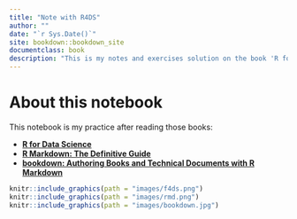```yaml
--- 
title: "Note with R4DS"
author: ""
date: "`r Sys.Date()`"
site: bookdown::bookdown_site
documentclass: book
description: "This is my notes and exercises solution on the book 'R for Data Science'"
---
```


# About this notebook {-}

This notebook is my practice after reading those books:

- [**R for Data Science**](https://r4ds.had.co.nz)
- [**R Markdown: The Definitive Guide**](https://bookdown.org/yihui/rmarkdown/)
- [**bookdown: Authoring Books and Technical Documents with R Markdown**](https://bookdown.org/yihui/bookdown/)

```r
knitr::include_graphics(path = "images/f4ds.png")
knitr::include_graphics(path = "images/rmd.png")
knitr::include_graphics(path = "images/bookdown.jpg")
```

